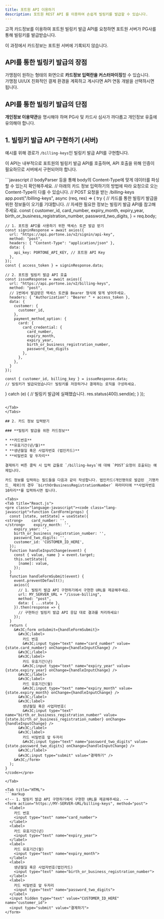 ```yaml
---
title: 포트원 API 이용하기
description: 포트원 REST API 를 이용하여 손쉽게 빌링키를 발급할 수 있습니다.
---
```





고객 카드정보를 이용하여 포트원 빌링키 발급 API를 요청하면 포트원 서버가 PG사를 통해 빌링키를 발급받습니다.

이 과정에서 카드정보는 포트원 서버에 기록되지 않습니다.

## **API를 통한 빌링키 발급의 장점**

가맹점이 원하는 형태의 화면으로 **카드정보 입력란을 커스터마이징**할 수 있습니다.\
가맹점 UI/UX 친화적인 결제 환경을 계획하고 계시다면 API 연동 개발을 선택하시면 됩니다.

## API를 통한 빌링키 발급의 단점

**개인정보 이용약관**을 명시해야 하며 PG사 및 카드사 심사가 까다롭고 개인정보 유출에 유의해야 합니다.

## 1. 빌링키 발급 API 구현하기 (서버)

예시를 위해 경로가 `/billing-keys`인 빌링키 발급 API를 구현합니다.

이 API는 내부적으로 포트원의 빌링키 발급 API를 호출하며, API 호출을 위해 인증이 필요하므로 서버에서 구현되어야 합니다.

<Tabs>
<Tab title="Express.js">
```javascript
// bodyParser 등을 통해 body의 Content-Type에 맞게 데이터를 파싱할 수 있는지 확인해주세요.
// 아래의 카드 정보 입력하기의 방법에 따라 요청으로 오는 Content-Type이 다를 수 있습니다.
// POST 요청을 받는 /billing-keys
app.post("/billing-keys", async (req, res) => {
  try {
    // 카드를 통한 빌링키 발급을 위한 정보들이 오기를 기대합니다.
    // 자세한 필요한 정보는 빌링키 발급 API를 참고해주세요.
    const {
      customer_id,
      card_number,
      expiry_month,
      expiry_year,
      birth_or_business_registration_number,
      password_two_digits,
    } = req.body;

    // 1. 포트원 API를 사용하기 위한 액세스 토큰 발급 받기
    const signinResponse = await axios({
      url: "https://api.portone.io/v2/signin/api-key",
      method: "post",
      headers: { "Content-Type": "application/json" },
      data: {
        api_key: PORTONE_API_KEY, // 포트원 API Key
      },
    });
    const { access_token } = signinResponse.data;
    
    // 2. 포트원 빌링키 발급 API 호출
    const issueResponse = await axios({
      url: "https://api.portone.io/v2/billing-keys",
      method: "post",
      // 1번에서 발급받은 액세스 토큰을 Bearer 형식에 맞게 넣어주세요.
      headers: { "Authorization": "Bearer " + access_token },
      data: {
        customer: {
          customer_id,
        },
        payment_method_option: {
          card: {
            card_credential: {
              card_number,
              expiry_month,
              expiry_year,
              birth_or_business_registration_number,
              password_two_digits
            },
          },
        },
      }
    });

    const { customer_id, billing_key } = issueResponse.data;
    // 빌링키가 발급되었습니다! 빌링키를 저장하거나 결제하는 로직을 구성하세요.
  } catch (e) {
    // 빌링키 발급에 실패했습니다.
    res.status(400).send(e);
  }
});
```

</Tab>
</Tabs>

## 2. 카드 정보 입력받기

### **빌링키 발급을 위한 카드정보**

* **카드번호**
* **유효기간(년/월)**
* **생년월일 혹은 사업자번호 (법인카드)**
* **비밀번호 앞 두자리**

결제하기 버튼 클릭 시 입력 값들로 `/billing-keys`에 대해 `POST`요청이 호출되는 예제입니다.

카드 정보를 입력하는 필드들을 다음과 같이 작성합니다. 법인카드(개인명의로 발급된 _기명카드_ 제외)의 경우 `birthOrBusinessRegistrationNumber` 파라미터에 **사업자번호 10자리**를 입력하시면 됩니다.

<Tabs>
<Tab title="React.js">
<pre class="language-javascript"><code class="lang-javascript">function CardForm(props) {
  const [state, setState] = useState({
<strong>    card_number: '',
</strong>    expiry_month: '',
    expiry_year: '',
    birth_or_business_registration_number: '',
    password_two_digits: '',
    customer_id: 'CUSTOMER_ID_HERE',
  });
  function handleInputChange(event) {
    const { value, name } = event.target;
    this.setState({
      [name]: value,
    });
  }
  function handleFormSubmit(event) {
    event.preventDefault();
    axios({
      // 1. 빌링키 발급 API 구현하기에서 구현한 URL을 제공해주세요.
      url: MY_SERVER_URL + "/issue-billing",
      method: "post",
      data: { ...state },
    }).then(response => {
      // 구현하신 빌링키 발급 API 응답 대로 결과를 처리하세요!
    });
  }
  return (
    &#x3C;form onSubmit={handleFormSubmit}>
      &#x3C;label>
        카드 번호
        &#x3C;input type="text" name="card_number" value={state.card_number} onChange={handleInputChange} />
      &#x3C;/label>
      &#x3C;label>
        카드 유효기간(년)
        &#x3C;input type="text" name="expiry_year" value={state.expiry_year} onChange={handleInputChange} />
      &#x3C;/label>
      &#x3C;label>
        카드 유효기간(월)
        &#x3C;input type="text" name="expiry_month" value={state.expiry_month} onChange={handleInputChange} />
      &#x3C;/label>
      &#x3C;label>
        생년월일 혹은 사업자번호(
        &#x3C;input type="text" name="birth_or_business_registration_number" value={state.birth_or_business_registration_number} onChange={handleInputChange} />
      &#x3C;/label>
      &#x3C;label>
        카드 비밀번호 앞 두자리
        &#x3C;input type="text" name="password_two_digits" value={state.password_two_digits} onChange={handleInputChange} />
      &#x3C;/label>
      &#x3C;input type="submit" value="결제하기" />
    &#x3C;/form>
  );
}
</code></pre>

</Tab>

<Tab title="HTML">
```markup
<!-- 1. 빌링키 발급 API 구현하기에서 구현한 URL을 제공해주세요. -→
<form action="https://MY-SERVER-URL/billing-keys", method="post">
  <label>
    카드 번호
    <input type="text" name="card_number">
  </label>
  <label>
    카드 유효기간(년)
    <input type="text" name="expiry_year">
  </label>
  <label>
    카드 유효기간(월)
    <input type="text" name="expiry_month">
  </label>
  <label>
    생년월일 혹은 사업자번호(법인카드)
    <input type="text" name="birth_or_business_registration_number">
  </label>
  <label>
    카드 비밀번호 앞 두자리
    <input type="text" name="password_two_digits">
  </label>
  <input hidden type="text" value="CUSTOMER_ID_HERE" name="customer_id">
  <input type="submit" value="결제하기">
</form>
```

</Tab>
</Tabs>

```javascript
```

